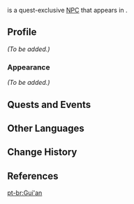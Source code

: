 {{Meta
<!-- REMOVE THIS TEMPLATE AFTER ADDING MISSING INFO -->
|missing_NPC_profile  = yes
}}
{{Character Infobox
|type             = Quest NPC
|image            = NPC Gui'an.png
|realname         = 
|region           = Liyue
|location         = Liyue
|affiliation      = Millelith
|title            = Millelith
|voiceEN          = [[imdb:nm11170792|Patrick Mealey]]<ref name="Patrick Mealey-A">Archived, Patrick Mealey: [https://web.archive.org/web/20211208214301/https://www.patrickmealeyvo.com/ EN VA's Website]</ref>
|voiceCN          = 
|voiceJP          = 
}}
{{Lang|'''Gui'an'''|zh=贵安|zh_rm=Guì'ān}} is a quest-exclusive [[NPC]] that appears in {{Quest|When the Crux Shines Bright}}.

==Profile==
<!--detailed story/lore information goes here-->
''(To be added.)''

===Appearance===
''(To be added.)''

==Quests and Events==
{{Quests and Events}}

==Other Languages==
{{Other Languages
|default_hidden = 1
|en      = Gui'an
|zhs     = 贵安
|zhs_rm  = Guì'ān
|zht     = 貴安
|zht_rm  = Guì'ān
|ja      = 貴安
|ja_rm   = Kian{{Assumed}}
|ko      = 귀안
|es      = Gui'an
|fr      = Gui'an
|ru      = Гуй Ань
|th      = Gui'an
|vi      = Gui'an
|de      = Gui’an
|id      = Gui'an
|pt      = Gui'an
|tr      = Gui'an
|it      = Gui'an
}}

==Change History==
{{Change History|2.3}}

==References==
{{Reflist}}

[[pt-br:Gui'an]]